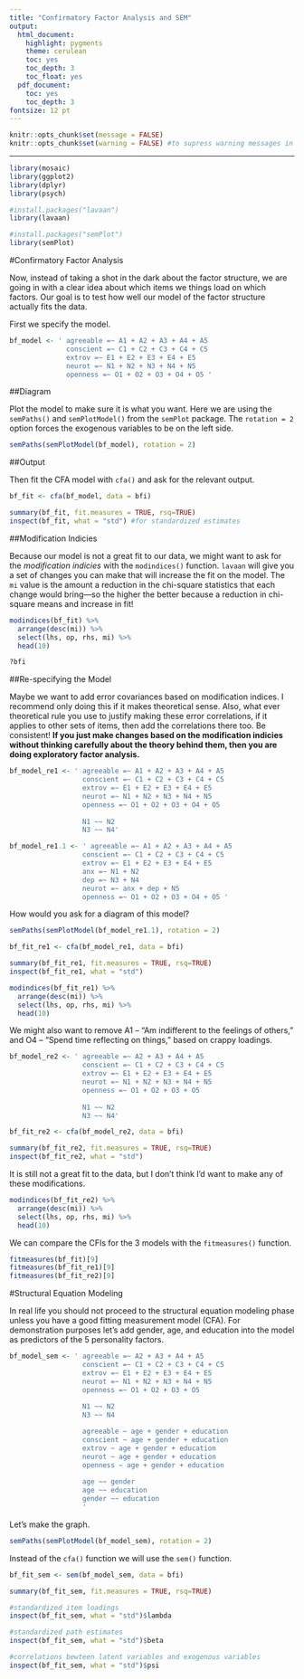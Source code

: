 ```yaml
---
title: "Confirmatory Factor Analysis and SEM"
output:
  html_document:
    highlight: pygments
    theme: cerulean
    toc: yes
    toc_depth: 3
    toc_float: yes
  pdf_document:
    toc: yes
    toc_depth: 3
fontsize: 12 pt
---
```

```r
knitr::opts_chunk$set(message = FALSE)
knitr::opts_chunk$set(warning = FALSE) #to supress warning messages in all output
```

***

```r
library(mosaic)
library(ggplot2)
library(dplyr)
library(psych)
```

```r
#install.packages("lavaan")
library(lavaan)

#install.packages("semPlot")
library(semPlot)
```

#Confirmatory Factor Analysis

Now, instead of taking a shot in the dark about the factor structure, we are going in with a clear idea about which items we things load on which factors. Our goal is to test how well our model of the factor structure actually fits the data. 

First we specify the model.

```r
bf_model <- ' agreeable =~ A1 + A2 + A3 + A4 + A5
              conscient =~ C1 + C2 + C3 + C4 + C5
              extrov =~ E1 + E2 + E3 + E4 + E5
              neurot =~ N1 + N2 + N3 + N4 + N5
              openness =~ O1 + O2 + O3 + O4 + O5 '
```

##Diagram

Plot the model to make sure it is what you want. Here we are using the `semPaths()` and `semPlotModel()` from the `semPlot` package. The `rotation = 2` option forces the exogenous variables to be on the left side. 

```r
semPaths(semPlotModel(bf_model), rotation = 2)
```

##Output

Then fit the CFA model with `cfa()` and ask for the relevant output.

```r
bf_fit <- cfa(bf_model, data = bfi)

summary(bf_fit, fit.measures = TRUE, rsq=TRUE)
inspect(bf_fit, what = "std") #for standardized estimates
```

##Modification Indicies

Because our model is not a great fit to our data, we might want to ask for the *modification indicies* with the `modindices()` function. `lavaan` will give you a set of changes you can make that will increase the fit on the model. The `mi` value is the amount a reduction in the chi-square statistics that each change would bring---so the higher the better because a reduction in chi-square means and increase in fit! 

```r
modindices(bf_fit) %>% 
  arrange(desc(mi)) %>%
  select(lhs, op, rhs, mi) %>%
  head(10)

?bfi
```

##Re-specifying the Model

Maybe we want to add error covariances based on modification indices. I recommend only doing this if it makes theoretical sense. Also, what ever theoretical rule you use to justify making these error correlations, if it applies to other sets of items, then add the correlations there too. Be consistent! **If you just make changes based on the modification indicies without thinking carefully about the theory behind them, then you are doing exploratory factor analysis.**   

```r
bf_model_re1 <- ' agreeable =~ A1 + A2 + A3 + A4 + A5
                  conscient =~ C1 + C2 + C3 + C4 + C5
                  extrov =~ E1 + E2 + E3 + E4 + E5
                  neurot =~ N1 + N2 + N3 + N4 + N5
                  openness =~ O1 + O2 + O3 + O4 + O5 
                    
                  N1 ~~ N2
                  N3 ~~ N4'

bf_model_re1.1 <- ' agreeable =~ A1 + A2 + A3 + A4 + A5
                  conscient =~ C1 + C2 + C3 + C4 + C5
                  extrov =~ E1 + E2 + E3 + E4 + E5
                  anx =~ N1 + N2
                  dep =~ N3 + N4
                  neurot =~ anx + dep + N5
                  openness =~ O1 + O2 + O3 + O4 + O5 '
```

How would you ask for a diagram of this model?

```r
semPaths(semPlotModel(bf_model_re1.1), rotation = 2)
```

```r
bf_fit_re1 <- cfa(bf_model_re1, data = bfi)

summary(bf_fit_re1, fit.measures = TRUE, rsq=TRUE)
inspect(bf_fit_re1, what = "std")
```

```r
modindices(bf_fit_re1) %>% 
  arrange(desc(mi)) %>%
  select(lhs, op, rhs, mi) %>%
  head(10)
```

We might also want to remove A1 -- "Am indifferent to the feelings of others," and O4 -- "Spend time reflecting on things," based on crappy loadings.

```r
bf_model_re2 <- ' agreeable =~ A2 + A3 + A4 + A5
                  conscient =~ C1 + C2 + C3 + C4 + C5
                  extrov =~ E1 + E2 + E3 + E4 + E5
                  neurot =~ N1 + N2 + N3 + N4 + N5
                  openness =~ O1 + O2 + O3 + O5 
                    
                  N1 ~~ N2
                  N3 ~~ N4'

bf_fit_re2 <- cfa(bf_model_re2, data = bfi)

summary(bf_fit_re2, fit.measures = TRUE, rsq=TRUE)
inspect(bf_fit_re2, what = "std")
```

It is still not a great fit to the data, but I don't think I'd want to make any of these modifications. 

```r
modindices(bf_fit_re2) %>% 
  arrange(desc(mi)) %>%
  select(lhs, op, rhs, mi) %>%
  head(10)
```

We can compare the CFIs for the 3 models with the `fitmeasures()` function. 

```r
fitmeasures(bf_fit)[9]
fitmeasures(bf_fit_re1)[9]
fitmeasures(bf_fit_re2)[9]
```

#Structural Equation Modeling

In real life you should not proceed to the structural equation modeling phase unless you have a good fitting measurement model (CFA). For demonstration purposes let's add gender, age, and education into the model as predictors of the 5 personality factors. 

```r
bf_model_sem <- ' agreeable =~ A2 + A3 + A4 + A5
                  conscient =~ C1 + C2 + C3 + C4 + C5
                  extrov =~ E1 + E2 + E3 + E4 + E5
                  neurot =~ N1 + N2 + N3 + N4 + N5
                  openness =~ O1 + O2 + O3 + O5 
                    
                  N1 ~~ N2
                  N3 ~~ N4

                  agreeable ~ age + gender + education
                  conscient ~ age + gender + education
                  extrov ~ age + gender + education
                  neurot ~ age + gender + education
                  openness ~ age + gender + education
            
                  age ~~ gender
                  age ~~ education
                  gender ~~ education
                  '
```

Let's make the graph.

```r
semPaths(semPlotModel(bf_model_sem), rotation = 2)
```

Instead of the `cfa()` function we will use the `sem()` function.

```r
bf_fit_sem <- sem(bf_model_sem, data = bfi)

summary(bf_fit_sem, fit.measures = TRUE, rsq=TRUE)

#standardized item loadings
inspect(bf_fit_sem, what = "std")$lambda 

#standardized path estimates
inspect(bf_fit_sem, what = "std")$beta 

#correlations bewteen latent variables and exogenous variables
inspect(bf_fit_sem, what = "std")$psi 
```


